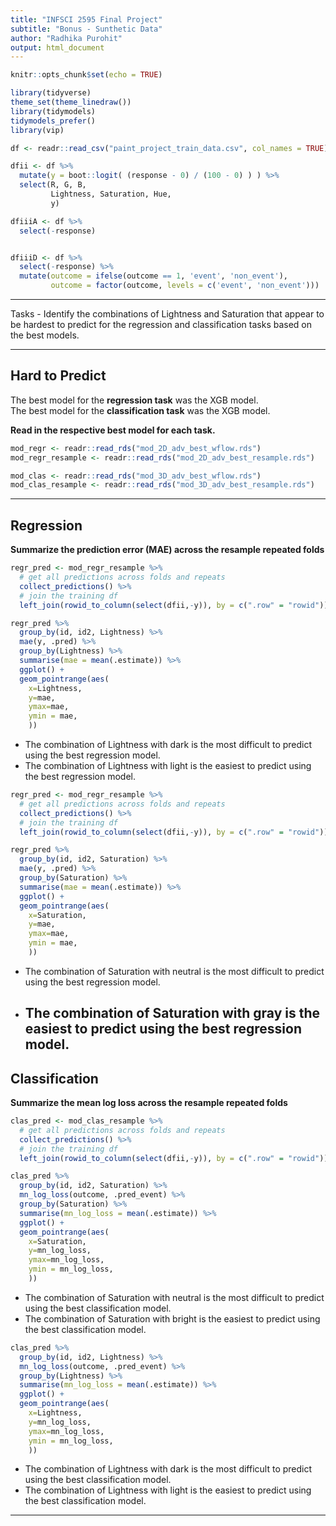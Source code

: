 ```yaml
---
title: "INFSCI 2595 Final Project"
subtitle: "Bonus - Sunthetic Data"
author: "Radhika Purohit"
output: html_document
---
```


```r
knitr::opts_chunk$set(echo = TRUE)
```

```r
library(tidyverse)
theme_set(theme_linedraw())
library(tidymodels)
tidymodels_prefer()
library(vip)
```


```r
df <- readr::read_csv("paint_project_train_data.csv", col_names = TRUE)

dfii <- df %>% 
  mutate(y = boot::logit( (response - 0) / (100 - 0) ) ) %>% 
  select(R, G, B, 
         Lightness, Saturation, Hue,
         y)

dfiiiA <- df %>% 
  select(-response)


dfiiiD <- df %>% 
  select(-response) %>% 
  mutate(outcome = ifelse(outcome == 1, 'event', 'non_event'),
         outcome = factor(outcome, levels = c('event', 'non_event')))
```

----

Tasks
- Identify the combinations of Lightness and Saturation that appear to be hardest to predict for the regression and classification tasks based on the best models.

----

## Hard to Predict

The best model for the **regression task** was the XGB model.  
The best model for the **classification task** was the XGB model.  

**Read in the respective best model for each task.**  

```r
mod_regr <- readr::read_rds("mod_2D_adv_best_wflow.rds")
mod_regr_resample <- readr::read_rds("mod_2D_adv_best_resample.rds")

mod_clas <- readr::read_rds("mod_3D_adv_best_wflow.rds")
mod_clas_resample <- readr::read_rds("mod_3D_adv_best_resample.rds")
```

----

## Regression

**Summarize the prediction error (MAE) across the resample repeated folds** 

```r
regr_pred <- mod_regr_resample %>%
  # get all predictions across folds and repeats
  collect_predictions() %>%
  # join the training df
  left_join(rowid_to_column(select(dfii,-y)), by = c(".row" = "rowid"))

regr_pred %>%
  group_by(id, id2, Lightness) %>%
  mae(y, .pred) %>%
  group_by(Lightness) %>%
  summarise(mae = mean(.estimate)) %>%
  ggplot() +
  geom_pointrange(aes(
    x=Lightness,
    y=mae,
    ymax=mae,
    ymin = mae,
    ))
```

- The combination of Lightness with dark is the most difficult to predict using the best regression model.  
- The combination of Lightness with light is the easiest to predict using the best regression model. 

```r
regr_pred <- mod_regr_resample %>%
  # get all predictions across folds and repeats
  collect_predictions() %>%
  # join the training df
  left_join(rowid_to_column(select(dfii,-y)), by = c(".row" = "rowid"))

regr_pred %>%
  group_by(id, id2, Saturation) %>%
  mae(y, .pred) %>%
  group_by(Saturation) %>%
  summarise(mae = mean(.estimate)) %>%
  ggplot() +
  geom_pointrange(aes(
    x=Saturation,
    y=mae,
    ymax=mae,
    ymin = mae,
    ))
```
- The combination of Saturation with neutral is the most difficult to predict using the best regression model.
- The combination of Saturation with gray is the easiest to predict using the best regression model.
----

## Classification

**Summarize the mean log loss across the resample repeated folds** 

```r
clas_pred <- mod_clas_resample %>%
  # get all predictions across folds and repeats
  collect_predictions() %>%
  # join the training df
  left_join(rowid_to_column(select(dfii,-y)), by = c(".row" = "rowid"))

clas_pred %>%
  group_by(id, id2, Saturation) %>%
  mn_log_loss(outcome, .pred_event) %>%
  group_by(Saturation) %>%
  summarise(mn_log_loss = mean(.estimate)) %>%
  ggplot() +
  geom_pointrange(aes(
    x=Saturation,
    y=mn_log_loss,
    ymax=mn_log_loss,
    ymin = mn_log_loss,
    ))
```

- The combination of Saturation with neutral is the most difficult to predict using the best classification model.  
- The combination of Saturation with bright is the easiest to predict using the best classification model. 

```r
clas_pred %>%
  group_by(id, id2, Lightness) %>%
  mn_log_loss(outcome, .pred_event) %>%
  group_by(Lightness) %>%
  summarise(mn_log_loss = mean(.estimate)) %>%
  ggplot() +
  geom_pointrange(aes(
    x=Lightness,
    y=mn_log_loss,
    ymax=mn_log_loss,
    ymin = mn_log_loss,
    ))
```
- The combination of Lightness with dark is the most difficult to predict using the best classification model.  
- The combination of Lightness with light is the easiest to predict using the best classification model. 

----

